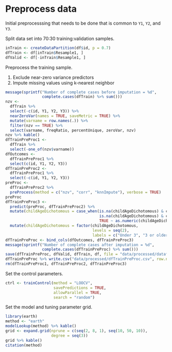 # Preprocess data

Initial preprocesssing that needs to be done that is common to `Y1`, `Y2`, and `Y3`.

Split data set into 70:30 training:validation samples.

```r
inTrain <- createDataPartition(df$id, p = 0.7)
dfTrain <- df[inTrain$Resample1, ]
dfValid <- df[-inTrain$Resample1, ]
```

Preprocess the training sample.

1. Exclude near-zero variance predictors
2. Impute missing values using k-nearest neighbor

```r
message(sprintf("Number of complete cases before imputation = %d",
                complete.cases(dfTrain) %>% sum()))
nzv <- 
  dfTrain %>% 
  select(-c(id, Y1, Y2, Y3)) %>% 
  nearZeroVar(names = TRUE, saveMetric = TRUE) %>%
  mutate(varname = row.names(.)) %>% 
  filter(nzv == TRUE) %>% 
  select(varname, freqRatio, percentUnique, zeroVar, nzv) 
nzv %>% kable()
dfTrainPreProc1 <-
  dfTrain %>% 
  select(-one_of(nzv$varname))
dfOutcomes <- 
  dfTrainPreProc1 %>% 
  select(c(id, Y1, Y2, Y3))
dfTrainPreProc2 <- 
  dfTrainPreProc1 %>% 
  select(-c(id, Y1, Y2, Y3))
preProc <-
  dfTrainPreProc2 %>% 
  preProcess(method = c("nzv", "corr", "knnImpute"), verbose = TRUE)
preProc
dfTrainPreProc3 <-  
  predict(preProc, dfTrainPreProc2) %>% 
  mutate(childAgeDichotomous = case_when(is.na(childAgeDichotomous) & childAge < 3 ~ 1,
                                         is.na(childAgeDichotomous) & childAge >= 3 ~ 2,
                                         TRUE ~ as.numeric(childAgeDichotomous))) %>% 
  mutate(childAgeDichotomous = factor(childAgeDichotomous, 
                                      levels = seq(2), 
                                      labels = c("Under 3", "3 or older")))
dfTrainPreProc <- bind_cols(dfOutcomes, dfTrainPreProc3)
message(sprintf("Number of complete cases after imputation = %d",
                complete.cases(dfTrainPreProc) %>% sum()))
save(dfTrainPreProc, dfValid, dfTrain, df, file = "data/processed/dataframes.RData")
dfTrainPreProc %>% write.csv("data/processed/dfTrainPreProc.csv", row.names = FALSE)
rm(dfTrainPreProc1, dfTrainPreProc2, dfTrainPreProc3)
```

Set the control parameters.

```r
ctrl <- trainControl(method = "LOOCV",
                     savePredictions = TRUE,
                     allowParallel = TRUE,
                     search = "random")
```

Set the model and tuning parameter grid.

```r
library(earth)
method <- "earth"
modelLookup(method) %>% kable()
grid <- expand.grid(nprune = c(seq(2, 8, 1), seq(10, 50, 10)),
                    degree = seq(3))
grid %>% kable()
citation(method)
```
